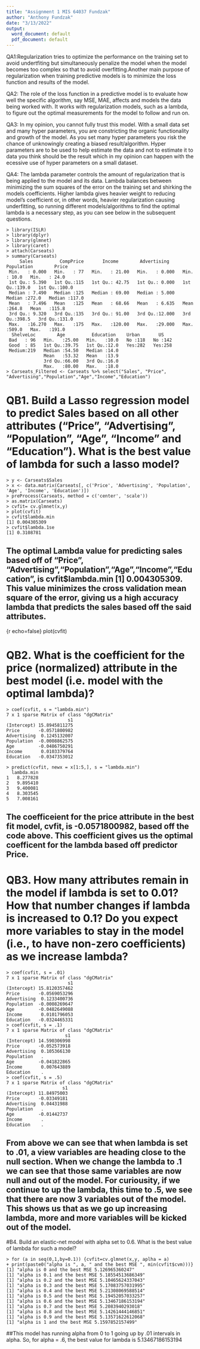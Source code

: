 ```yaml
---
title: "Assignment 1 MIS 64037 Fundzak"
author: "Anthony Fundzak"
date: "3/13/2022"
output:
  word_document: default
  pdf_document: default
---
```


QA1:Regularization tries to optimize the performance on the training set to avoid undertfiting but simultaneously penalize the model when the model becomes too complex so that to avoid overfitting.Another main purpose of regularization when training predictive models is to minimize the loss function and results of the model. 

QA2: The role of the loss function in a predictive model is to evaluate how well the specific algorithm, say MSE, MAE, affects and models the data being worked with. It works with regularization models, such as a lambda, to figure out the optimal measurements for the model to follow and run on.

QA3: In my opinion, you cannot fully trust this model. With a small data set and many hyper parameters, you are constricting the organic functionality and growth of the model. As you set many hyper parameters you risk the chance of unknowingly creating a biased result/algorithm. Hyper parameters are to be used to help estimate the data and not to estimate it to data you think should be the result which in my opinion can happen with the ecessive use of hyper parameters on a small dataset.

QA4: The lambda parameter controls the amount of regularization that is being applied to the model and its data. Lambda balances between minimizing the sum squares of the error on the training set and shirking the  models coefficients. Higher lambda gives heavier weight to reducing model's coefficient or, in other words, heavier regularization causing underfitting, so running different models/algorithms to find the optimal lambda is a necessary step, as you can see below in the subsequent questions. 


```[r]
> library(ISLR)
> library(dplyr)
> library(glmnet)
> library(caret)
> attach(Carseats)
> summary(Carseats)
     Sales          CompPrice       Income        Advertising       Population        Price      
 Min.   : 0.000   Min.   : 77   Min.   : 21.00   Min.   : 0.000   Min.   : 10.0   Min.   : 24.0  
 1st Qu.: 5.390   1st Qu.:115   1st Qu.: 42.75   1st Qu.: 0.000   1st Qu.:139.0   1st Qu.:100.0  
 Median : 7.490   Median :125   Median : 69.00   Median : 5.000   Median :272.0   Median :117.0  
 Mean   : 7.496   Mean   :125   Mean   : 68.66   Mean   : 6.635   Mean   :264.8   Mean   :115.8  
 3rd Qu.: 9.320   3rd Qu.:135   3rd Qu.: 91.00   3rd Qu.:12.000   3rd Qu.:398.5   3rd Qu.:131.0  
 Max.   :16.270   Max.   :175   Max.   :120.00   Max.   :29.000   Max.   :509.0   Max.   :191.0  
  ShelveLoc        Age          Education    Urban       US     
 Bad   : 96   Min.   :25.00   Min.   :10.0   No :118   No :142  
 Good  : 85   1st Qu.:39.75   1st Qu.:12.0   Yes:282   Yes:258  
 Medium:219   Median :54.50   Median :14.0                      
              Mean   :53.32   Mean   :13.9                      
              3rd Qu.:66.00   3rd Qu.:16.0                      
              Max.   :80.00   Max.   :18.0   
> Carseats_Filtered <- Carseats %>% select("Sales", "Price", "Advertising","Population","Age","Income","Education")
```

# QB1. Build a Lasso regression model to predict Sales based on all other attributes ("Price", "Advertising", "Population", "Age", "Income" and "Education").  What is the best value of lambda for such a lasso model? 
```[r]
> y <- Carseats$Sales
> x <- data.matrix(Carseats[, c('Price', 'Advertising', 'Population', 'Age', 'Income', 'Education')])
> preProcess(Carseats, method = c('center', 'scale'))
> as.matrix(Carseats)
> cvfit= cv.glmnet(x,y)
> plot(cvfit)
> cvfit$lambda.min
[1] 0.004305309
> cvfit$lambda.1se
[1] 0.3108781
```

## The optimal Lambda value for predicting sales based off  of "Price", "Advertising","Population","Age","Income","Education", is cvfit$lambda.min [1] 0.004305309. This value minimizes the cross validation mean square of the error, giving us a high accuracy lambda that predicts the sales based off the said attributes.
{r echo=false} plot(cvfit)

# QB2. What is the coefficient for the price (normalized) attribute in the best model (i.e. model with the optimal lambda)? 
```[r]
> coef(cvfit, s = "lambda.min")
7 x 1 sparse Matrix of class "dgCMatrix"
                       s1
(Intercept) 15.8945811275
Price       -0.0571800982
Advertising  0.1245132007
Population  -0.0008862575
Age         -0.0486750291
Income       0.0103379764
Education   -0.0347353012

> predict(cvfit, newx = x[1:5,], s = "lambda.min")
  lambda.min
1   8.277828
2   9.895410
3   9.400081
4   8.303545
5   7.008161
```

## The coefficeient for the price attribute in the best fit model, cvfit, is -0.0571800982, based off the code above. This coefficient gives us the optimal coefficent for the lambda based off predictor Price.

# QB3. How many attributes remain in the model if lambda is set to 0.01? How that number changes if lambda is increased to 0.1? Do you expect more variables to stay in the model (i.e., to have non-zero coefficients) as we increase lambda? 
```[r]
> coef(cvfit, s = .01)
7 x 1 sparse Matrix of class "dgCMatrix"
                       s1
(Intercept) 15.8120357462
Price       -0.0569053296
Advertising  0.1233400736
Population  -0.0008269647
Age         -0.0482649088
Income       0.0101796053
Education   -0.0324465331
> coef(cvfit, s = .1)
7 x 1 sparse Matrix of class "dgCMatrix"
                      s1
(Intercept) 14.590306998
Price       -0.052573918
Advertising  0.105366130
Population   .          
Age         -0.041822865
Income       0.007643889
Education    . 
> coef(cvfit, s = .5)
7 x 1 sparse Matrix of class "dgCMatrix"
                     s1
(Intercept) 11.84975003
Price       -0.03349181
Advertising  0.04431988
Population   .         
Age         -0.01442737
Income       .         
Education    .  
```

## From above we can see that when lambda is set to .01, a view variables are heading close to the null section. When we change the lambda to .1 we can see that those same variables are now null and out of the model. For curiousity, if we continue to up the lambda, this time to .5, we see that there are now 3 variables out of the model. This shows us that as we go up increasing lambda, more and more variables will be kicked out of the model. 

#B4. Build an elastic-net model with alpha set to 0.6. What is the best value of lambda for such a model? 
```[r]
> for (a in seq(0,1,by=0.1)) {cvfit=cv.glmnet(x,y, aplha = a) 
+ print(paste0("alpha is ", a, " and the best MSE ", min(cvfit$cvm)))}
[1] "alpha is 0 and the best MSE 5.126965360247"
[1] "alpha is 0.1 and the best MSE 5.18554513686349"
[1] "alpha is 0.2 and the best MSE 5.10465624337043"
[1] "alpha is 0.3 and the best MSE 5.17083757031995"
[1] "alpha is 0.4 and the best MSE 5.21308069588514"
[1] "alpha is 0.5 and the best MSE 5.19452057033257"
[1] "alpha is 0.6 and the best MSE 5.13467186153194"
[1] "alpha is 0.7 and the best MSE 5.2083940293018"
[1] "alpha is 0.8 and the best MSE 5.14261444146851"
[1] "alpha is 0.9 and the best MSE 5.13571622612068"
[1] "alpha is 1 and the best MSE 5.1597852157499"
```

##This model has running alpha from 0 to 1 going up by .01 intervals in alpha. So, for alpha = .6, the best value for lambda is 5.13467186153194
